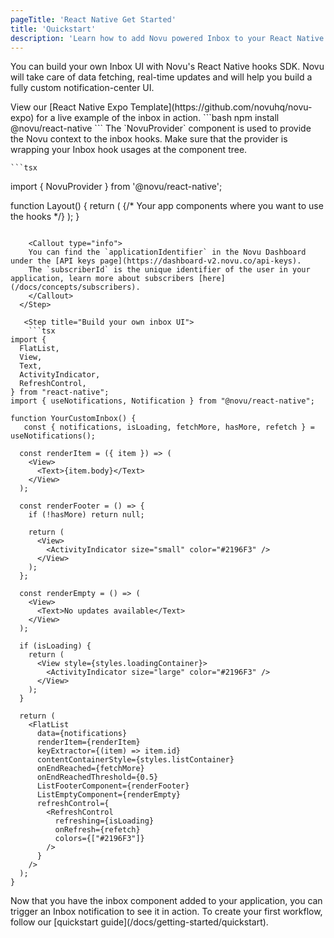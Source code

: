 ```yaml
---
pageTitle: 'React Native Get Started'
title: 'Quickstart'
description: 'Learn how to add Novu powered Inbox to your React Native app'
---
```



You can build your own Inbox UI with Novu's React Native hooks SDK. Novu will take care of data fetching, real-time updates and will help you build a fully custom notification-center UI.

<Callout type="info">
View our [React Native Expo Template](https://github.com/novuhq/novu-expo) for a live example of the inbox in action.
</Callout>

<Steps>
  <Step title="Install the React Native hooks SDK">
  ```bash
  npm install @novu/react-native
  ```
  </Step>

  <Step title="Add the Novu provider to your react-native file">
    The `NovuProvider` component is used to provide the Novu context to the inbox hooks. Make sure that the provider is wrapping your Inbox hook usages at the component tree.

    ```tsx
import { NovuProvider } from '@novu/react-native';

function Layout() {
  return (
     <NovuProvider
      subscriberId="YOUR_SUBSCRIBER_ID"
      applicationIdentifier="YOUR_APPLICATION_IDENTIFIER"
    >
      {/* Your app components where you want to use the hooks */}
      <YourCustomInbox />
    </NovuProvider>
  );
}
```

    <Callout type="info">
    You can find the `applicationIdentifier` in the Novu Dashboard under the [API keys page](https://dashboard-v2.novu.co/api-keys).
    The `subscriberId` is the unique identifier of the user in your application, learn more about subscribers [here](/docs/concepts/subscribers).
    </Callout>
  </Step>

   <Step title="Build your own inbox UI">
    ```tsx
import {
  FlatList,
  View,
  Text,
  ActivityIndicator,
  RefreshControl,
} from "react-native";
import { useNotifications, Notification } from "@novu/react-native";

function YourCustomInbox() {
   const { notifications, isLoading, fetchMore, hasMore, refetch } = useNotifications();

  const renderItem = ({ item }) => (  
    <View>
      <Text>{item.body}</Text>
    </View>
  );

  const renderFooter = () => {
    if (!hasMore) return null;

    return (
      <View>
        <ActivityIndicator size="small" color="#2196F3" />
      </View>
    );
  };

  const renderEmpty = () => (
    <View>
      <Text>No updates available</Text>
    </View>
  );

  if (isLoading) {
    return (
      <View style={styles.loadingContainer}>
        <ActivityIndicator size="large" color="#2196F3" />
      </View>
    );
  }

  return (
    <FlatList
      data={notifications}
      renderItem={renderItem}
      keyExtractor={(item) => item.id}
      contentContainerStyle={styles.listContainer}
      onEndReached={fetchMore}
      onEndReachedThreshold={0.5}
      ListFooterComponent={renderFooter}
      ListEmptyComponent={renderEmpty}
      refreshControl={
        <RefreshControl
          refreshing={isLoading}
          onRefresh={refetch}
          colors={["#2196F3"]}
        />
      }
    />
  );
}
```
  </Step>

  <Step title="Trigger a notification">
    Now that you have the inbox component added to your application, you can trigger an Inbox notification to see it in action.
    To create your first workflow, follow our [quickstart guide](/docs/getting-started/quickstart).
  </Step>
</Steps>


